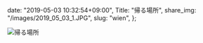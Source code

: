   date: "2019-05-03 10:32:54+09:00",
  Title: "帰る場所",
  share_img: "/images/2019_05_03_1.JPG",
  slug: "wien",
};

![帰る場所](/images/2019_05_03_1.JPG)
